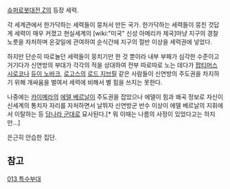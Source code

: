 [[슈퍼로봇대전 Z]]의 등장 세력.

각 세계관에서 한가닥하는 세력들이 뭉처서 만든 국가. 한가닥하는 세력들이 뭉친 것답게 세력이 매우 커졌고 현실세계의 [wiki:"미국" 신성 아메리카 제국]마냥 지구의 경찰노릇을 자처하며 온갖일에 관여하여 순식간에 지구의 절반 이상을 세력권에 넣었다.

하지만 단순히 따로놀던 세력들이 뭉치기만 한 것 뿐이라 내부 부패가 심각한 수준이고 거기다가 신연방의 부대가 각각의 적을 상대하여 전부 따로따로 노는 데다가 [[팝티머스 시로코]]나 [[듀이 노바크]], [[로고스]]의 [[로드 지브릴]] 같은 사람들이 신연방의 주도권을 차지하기 위해 개싸움을 벌여서 세력에 비해서 별 힘을 쓰지는 못한다.

나중에는 [[카이메라]]의 [[에델 베르날]]이 주도권을 잡았으나 에델이 힘과 왜곡 정보로 자신이 신세계의 통치자 자리를 자처하면서 날뛰자 신연방군 반수 이상이 에델 베르날의 지휘에서 이탈하는 등 [[당나라 군대]]로 묘사된다.[* 뭐 이때는 나름의 사정이 있었다고는 하지만...]

은근히 안습한 집단.

== 참고 ==

[[013 특수부대]]

